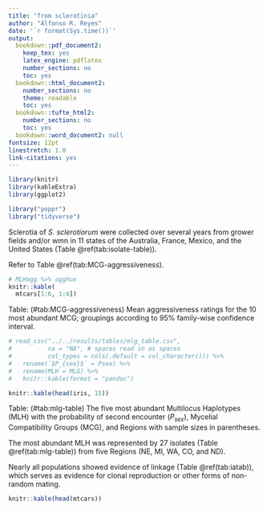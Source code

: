 ```yaml
---
title: "from sclerotinia"
author: "Alfonso R. Reyes"
date: '`r format(Sys.time())`'
output:
  bookdown::pdf_document2:
    keep_tex: yes
    latex_engine: pdflatex
    number_sections: no
    toc: yes
  bookdown::html_document2:
    number_sections: no
    theme: readable
    toc: yes
  bookdown::tufte_html2:
    number_sections: no
    toc: yes
  bookdown::word_document2: null
fontsize: 12pt
linestretch: 1.0
link-citations: yes
---
```





```r
library(knitr)
library(kableExtra)
library(ggplot2)

library("poppr")
library("tidyverse")
```



Sclerotia of *S. sclerotiorum* were collected over several years from grower fields and/or wmn in 11 states of the Australia, France, Mexico, and the United States (Table \@ref(tab:isolate-table)). 

Refer to Table \@ref(tab:MCG-aggressiveness).

```r
# MLHagg %>% agghux
knitr::kable(
  mtcars[1:6, 1:6])
```

Table: (\#tab:MCG-aggressiveness) Mean aggressiveness ratings for the 10 most abundant MCG; groupings according to 95% family-wise confidence interval.



```r
# read_csv("../../results/tables/mlg_table.csv", 
#          na = "NA", # spaces read in as spaces
#          col_types = cols(.default = col_character())) %>%
#   rename(`$P_{sex}$` = Psex) %>% 
#   rename(MLH = MLG) %>%
#   knitr::kable(format = "pandoc")

knitr::kable(head(iris, 15))
```

Table: (\#tab:mlg-table) The five most abundant Multilocus Haplotypes (MLH) with
the probability of second encounter ($P_{sex}$), Mycelial Compatibility Groups (MCG), and Regions with sample sizes in parentheses.


The most abundant MLH was represented by 27 isolates (Table \@ref(tab:mlg-table)) from five Regions (NE, MI, WA, CO, and ND). 


Nearly all populations showed evidence of linkage (Table \@ref(tab:iatab)), which serves as evidence for clonal reproduction or other forms of non-random mating. 

```r

knitr::kable(head(mtcars))
```





